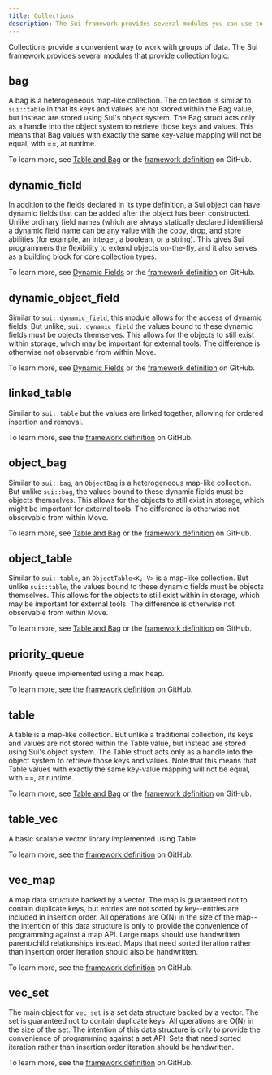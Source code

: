 ---
title: Collections
description: The Sui framework provides several modules you can use to work with groups of data. 
---

Collections provide a convenient way to work with groups of data. The Sui framework provides several modules that provide collection logic:

## bag

A bag is a heterogeneous map-like collection. The collection is similar to `sui::table` in that its keys and values are not stored within the Bag value, but instead are stored using Sui's object system. The Bag struct acts only as a handle into the object system to retrieve those keys and values. This means that Bag values with exactly the same key-value mapping will not be equal, with ==, at runtime.

To learn more, see [Table and Bag](../dynamic-fields/tables-bags.mdx) or the [framework definition](https://github.com/MystenLabs/sui/blob/main/crates/sui-framework/docs/sui-framework/bag.md) on GitHub.

## dynamic_field

In addition to the fields declared in its type definition, a Sui object can have dynamic fields that can be added after the object has been constructed. Unlike ordinary field names (which are always statically declared identifiers) a dynamic field name can be any value with the copy, drop, and store abilities (for example, an integer, a boolean, or a string). This gives Sui programmers the flexibility to extend objects on-the-fly, and it also serves as a building block for core collection types.

To learn more, see [Dynamic Fields](../dynamic-fields.mdx) or the [framework definition](https://github.com/MystenLabs/sui/blob/main/crates/sui-framework/docs/sui-framework/dynamic_field.md) on GitHub.

## dynamic_object_field

Similar to `sui::dynamic_field`, this module allows for the access of dynamic fields. But unlike, `sui::dynamic_field` the values bound to these dynamic fields must be objects themselves. This allows for the objects to still exist within storage, which may be important for external tools. The difference is otherwise not observable from within Move.

To learn more, see [Dynamic Fields](../dynamic-fields.mdx) or the [framework definition](https://github.com/MystenLabs/sui/blob/main/crates/sui-framework/docs/sui-framework/dynamic_object_field.md) on GitHub.

## linked_table

Similar to `sui::table` but the values are linked together, allowing for ordered insertion and removal.

To learn more, see the [framework definition](https://github.com/MystenLabs/sui/blob/main/crates/sui-framework/docs/sui-framework/linked_table.md) on GitHub.

## object_bag

Similar to `sui::bag`, an `ObjectBag` is a heterogeneous map-like collection. But unlike `sui::bag`, the values bound to these dynamic fields must be objects themselves. This allows for the objects to still exist in storage, which might be important for external tools. The difference is otherwise not observable from within Move.

To learn more, see [Table and Bag](../dynamic-fields/tables-bags.mdx) or the [framework definition](https://github.com/MystenLabs/sui/blob/main/crates/sui-framework/docs/sui-framework/object_bag.md) on GitHub.

## object_table

Similar to `sui::table`, an `ObjectTable<K, V>` is a map-like collection. But unlike `sui::table`, the values bound to these dynamic fields must be objects themselves. This allows for the objects to still exist within in storage, which may be important for external tools. The difference is otherwise not observable from within Move.

To learn more, see [Table and Bag](../dynamic-fields/tables-bags.mdx) or the [framework definition](https://github.com/MystenLabs/sui/blob/main/crates/sui-framework/docs/sui-framework/object_table.md) on GitHub.

## priority_queue

Priority queue implemented using a max heap.

To learn more, see the [framework definition](https://github.com/MystenLabs/sui/blob/main/crates/sui-framework/docs/sui-framework/priority_queue.md) on GitHub.

## table

A table is a map-like collection. But unlike a traditional collection, its keys and values are not stored within the Table value, but instead are stored using Sui's object system. The Table struct acts only as a handle into the object system to retrieve those keys and values. Note that this means that Table values with exactly the same key-value mapping will not be equal, with ==, at runtime.

To learn more, see [Table and Bag](../dynamic-fields/tables-bags.mdx) or the [framework definition](https://github.com/MystenLabs/sui/blob/main/crates/sui-framework/docs/sui-framework/table.md) on GitHub.

## table_vec

A basic scalable vector library implemented using Table.

To learn more, see the [framework definition](https://github.com/MystenLabs/sui/blob/main/crates/sui-framework/docs/sui-framework/table_vec.md) on GitHub.

## vec_map

A map data structure backed by a vector. The map is guaranteed not to contain duplicate keys, but entries are not sorted by key--entries are included in insertion order. All operations are O(N) in the size of the map--the intention of this data structure is only to provide the convenience of programming against a map API. Large maps should use handwritten parent/child relationships instead. Maps that need sorted iteration rather than insertion order iteration should also be handwritten.

To learn more, see the [framework definition](https://github.com/MystenLabs/sui/blob/main/crates/sui-framework/docs/sui-framework/vec_map.md) on GitHub.

## vec_set

The main object for `vec_set` is a set data structure backed by a vector. The set is guaranteed not to contain duplicate keys. All operations are O(N) in the size of the set. The intention of this data structure is only to provide the convenience of programming against a set API. Sets that need sorted iteration rather than insertion order iteration should be handwritten.

To learn more, see the [framework definition](https://github.com/MystenLabs/sui/blob/main/crates/sui-framework/docs/sui-framework/vec_set.md) on GitHub.


